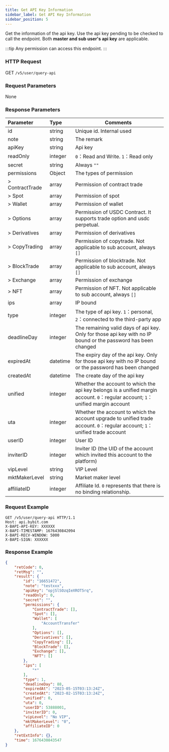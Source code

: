 ```yaml
---
title: Get API Key Information
sidebar_label: Get API Key Information
sidebar_position: 5
---
```

Get the information of the api key. Use the api key pending to be checked to call the endpoint. Both **master and sub user's api key** are applicable.

:::tip
Any permission can access this endpoint.
:::

### HTTP Request
GET `/v5/user/query-api`

### Request Parameters
None

### Response Parameters
| Parameter | Type | Comments|
|:----- |:-----|----- |
|id |string |Unique id. Internal used|
|note |string |The remark |
|apiKey |string |Api key |
|readOnly |integer |`0`：Read and Write. `1`：Read only |
|secret |string |Always `""` |
|permissions |Object |The types of permission |
|> ContractTrade |array |Permission of contract trade |
|> Spot |array |Permission of spot |
|> Wallet |array |Permission of wallet |
|> Options |array |Permission of USDC Contract. It supports trade option and usdc perpetual. |
|> Derivatives |array |Permission of derivatives |
|> CopyTrading |array |Permission of copytrade. Not applicable to sub account, always `[]`|
|> BlockTrade |array |Permission of blocktrade. Not applicable to sub account, always `[]`|
|> Exchange |array |Permission of exchange |
|> NFT |array |Permission of NFT. Not applicable to sub account, always `[]` |
|ips |array |IP bound|
|type |integer |The type of api key. `1`：personal, `2`：connected to the third-party app |
|deadlineDay |integer |The remaining valid days of api key. Only for those api key with no IP bound or the password has been changed |
|expiredAt |datetime |The expiry day of the api key. Only for those api key with no IP bound or the password has been changed|
|createdAt |datetime |The create day of the api key |
|unified |integer |Whether the account to which the api key belongs is a unified margin account. `0`：regular account; `1`：unified margin account |
|uta |integer |Whether the account to which the account upgrade to unified trade account. `0`：regular account; `1`：unified trade account |
|userID |integer |User ID |
|inviterID |integer |Inviter ID (the UID of the account which invited this account to the platform) |
|vipLevel |string |VIP Level |
|mktMakerLevel |string |Market maker level |
|affiliateID |integer |Affiliate Id. `0` represents that there is no binding relationship. |

### Request Example

```http
GET /v5/user/query-api HTTP/1.1
Host: api.bybit.com
X-BAPI-API-KEY: XXXXXX
X-BAPI-TIMESTAMP: 1676430842094
X-BAPI-RECV-WINDOW: 5000
X-BAPI-SIGN: XXXXXX
```

### Response Example

```json
{
    "retCode": 0,
    "retMsg": "",
    "result": {
        "id": "16651472",
        "note": "testxxx",
        "apiKey": "opjSlSOzqIeXROT5rq",
        "readOnly": 0,
        "secret": "",
        "permissions": {
            "ContractTrade": [],
            "Spot": [],
            "Wallet": [
                "AccountTransfer"
            ],
            "Options": [],
            "Derivatives": [],
            "CopyTrading": [],
            "BlockTrade": [],
            "Exchange": [],
            "NFT": []
        },
        "ips": [
            "*"
        ],
        "type": 1,
        "deadlineDay": 88,
        "expiredAt": "2023-05-15T03:13:24Z",
        "createdAt": "2023-02-15T03:13:24Z",
        "unified": 0,
        "uta": 0,
        "userID": 53888001,
        "inviterID": 0,
        "vipLevel": "No VIP",
        "mktMakerLevel": "0",
        "affiliateID": 0
    },
    "retExtInfo": {},
    "time": 1676430843547
}
```